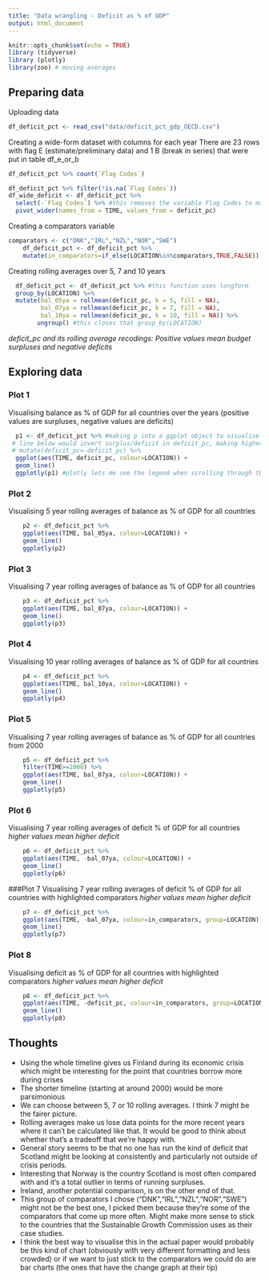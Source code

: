 ```yaml
---
title: "Data wrangling - Deficit as % of GDP"
output: html_document
---
```


```r
knitr::opts_chunk$set(echo = TRUE)
library (tidyverse)
library (plotly)
library(zoo) # moving averages 
```

## Preparing data

Uploading data 
```r
df_deficit_pct <- read_csv("data/deficit_pct_gdp_OECD.csv")
```
Creating a wide-form dataset with columns for each year
There are 23 rows with flag E (estimate/preliminary data) and 1 B (break in series) that were put in table df_e_or_b
```r
df_deficit_pct %>% count(`Flag Codes`)
```

```r
df_deficit_pct %>% filter(!is.na(`Flag Codes`))
df_wide_deficit <- df_deficit_pct %>% 
  select(-`Flag Codes`) %>% #this removes the variable Flag Codes to make the wide dataset cleaner
  pivot_wider(names_from = TIME, values_from = deficit_pc)
```
Creating a comparators variable
```r
comparators <- c("DNK","IRL","NZL","NOR","SWE")
    df_deficit_pct <- df_deficit_pct %>%
    mutate(in_comparators=if_else(LOCATION%in%comparators,TRUE,FALSE)) 
```

Creating rolling averages over 5, 7 and 10 years
```r
  df_deficit_pct <- df_deficit_pct %>% #this function uses longform
  group_by(LOCATION) %>% 
  mutate(bal_05ya = rollmean(deficit_pc, k = 5, fill = NA),
         bal_07ya = rollmean(deficit_pc, k = 7, fill = NA),
         bal_10ya = rollmean(deficit_pc, k = 10, fill = NA)) %>% 
        ungroup() #this closes that group_by(LOCATION)
```

*deficit_pc and its rolling average recodings: Positive values mean budget surpluses and negative deficits*

## Exploring data

### Plot 1
Visualising balance as % of GDP for all countries over the years (positive values are surpluses, negative values are deficits)
```r
  p1 <- df_deficit_pct %>% #making p into a ggplot object to visualise w/ plotly
 # line below would invert surplus/deficit in deficit_pc, making higher values mean higher deficits
 # mutate(deficit_pc=-deficit_pc) %>% 
  ggplot(aes(TIME, deficit_pc, colour=LOCATION)) + 
  geom_line()
  ggplotly(p1) #plotly lets me see the legend when scrolling through the plot
```

### Plot 2
Visualising 5 year rolling averages of balance as % of GDP for all countries 
```r
    p2 <- df_deficit_pct %>%
    ggplot(aes(TIME, bal_05ya, colour=LOCATION)) + 
    geom_line()
    ggplotly(p2)
```

### Plot 3
Visualising 7 year rolling averages of balance as % of GDP for all countries
```r
    p3 <- df_deficit_pct %>%
    ggplot(aes(TIME, bal_07ya, colour=LOCATION)) + 
    geom_line()
    ggplotly(p3)
```

### Plot 4
Visualising 10 year rolling averages of balance as % of GDP for all countries
```r
    p4 <- df_deficit_pct %>%
    ggplot(aes(TIME, bal_10ya, colour=LOCATION)) + 
    geom_line()
    ggplotly(p4) 
```


### Plot 5
Visualising 7 year rolling averages of balance as % of GDP for all countries from 2000
```r
    p5 <- df_deficit_pct %>%
    filter(TIME>=2000) %>% 
    ggplot(aes(TIME, bal_07ya, colour=LOCATION)) + 
    geom_line()
    ggplotly(p5)
```


### Plot 6
Visualising 7 year rolling averages of deficit % of GDP for all countries 
*higher values mean higher deficit*
```r
    p6 <- df_deficit_pct %>%
    ggplot(aes(TIME, -bal_07ya, colour=LOCATION)) + 
    geom_line()
    ggplotly(p6)
```


###Plot 7
Visualising 7 year rolling averages of deficit % of GDP for all countries with highlighted comparators
*higher values mean higher deficit*
```r
    p7 <- df_deficit_pct %>%
    ggplot(aes(TIME, -bal_07ya, colour=in_comparators, group=LOCATION)) + 
    geom_line()
    ggplotly(p7)
```


### Plot 8
Visualising deficit as % of GDP for all countries with highlighted comparators
*higher values mean higher deficit*
```r
    p8 <- df_deficit_pct %>%
    ggplot(aes(TIME, -deficit_pc, colour=in_comparators, group=LOCATION)) + 
    geom_line()
    ggplotly(p8)
```

## Thoughts

* Using the whole timeline gives us Finland during its economic crisis which might be interesting for the point that countries borrow more during crises
* The shorter timeline (starting at around 2000) would be more parsimonious
* We can choose between 5, 7 or 10 rolling averages. I think 7 might be the fairer picture. 
* Rolling averages make us lose data points for the more recent years where it can't be calculated like that. It would be good to think about whether that's a tradeoff that we're happy with. 
* General story seems to be that no one has run the kind of deficit that Scotland might be looking at consistently and particularly not outside of crisis periods. 
* Interesting that Norway is the country Scotland is most often compared with and it's a total outlier in terms of running surpluses.
* Ireland, another potential comparison, is on the other end of that. 
* This group of comparators I chose ("DNK","IRL","NZL","NOR","SWE") might not be the best one, I picked them because they're some of the comparators that come up more often. Might make more sense to stick to the countries that the Sustainable Growth Commission uses as their case studies. 
* I think the best way to visualise this in the actual paper would probably be this kind of chart (obviously with very different formatting and less crowded) or if we want to just stick to the comparators we could do are bar charts (the ones that have the change graph at their tip)
